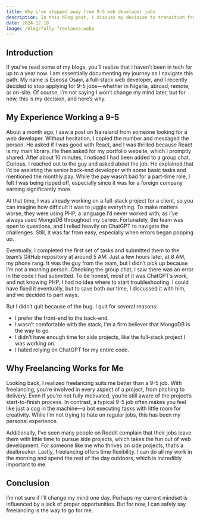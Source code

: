 ```yaml
---
title: Why i've stepped away from 9-5 web developer jobs
description: In this blog post, i discuss my decision to transition from traditional 9-5 web development roles to freelancing.
date: 2024-12-18
image: /blog/fully-freelance.webp
---
```


## Introduction

If you’ve read some of my blogs, you’ll realize that I haven’t been in tech for up to a year now. I am essentially documenting my journey as I navigate this path. My name is Eseosa Osayi, a full-stack web developer, and I recently decided to stop applying for 9-5 jobs—whether in Nigeria, abroad, remote, or on-site. Of course, I’m not saying I won’t change my mind later, but for now, this is my decision, and here’s why.

## My Experience Working a 9-5

About a month ago, I saw a post on Nairaland from someone looking for a web developer. Without hesitation, I copied the number and messaged the person. He asked if I was good with React, and I was thrilled because React is my main library. He then asked for my portfolio website, which I promptly shared. After about 10 minutes, I noticed I had been added to a group chat. Curious, I reached out to the guy and asked about the job. He explained that I’d be assisting the senior back-end developer with some basic tasks and mentioned the monthly pay. While the pay wasn’t bad for a part-time role, I felt I was being ripped off, especially since it was for a foreign company earning significantly more.

At that time, I was already working on a full-stack project for a client, so you can imagine how difficult it was to juggle everything. To make matters worse, they were using PHP, a language I’d never worked with, as I’ve always used MongoDB throughout my career. Fortunately, the team was open to questions, and I relied heavily on ChatGPT to navigate the challenges. Still, it was far from easy, especially when errors began popping up.

Eventually, I completed the first set of tasks and submitted them to the team’s GitHub repository at around 5 AM. Just a few hours later, at 8 AM, my phone rang. It was the guy from the team, but I didn’t pick up because I’m not a morning person. Checking the group chat, I saw there was an error in the code I had submitted. To be honest, most of it was ChatGPT’s work, and not knowing PHP, I had no idea where to start troubleshooting. I could have fixed it eventually, but to save both our time, I discussed it with him, and we decided to part ways.

But I didn’t quit because of the bug. I quit for several reasons:

- I prefer the front-end to the back-end.
- I wasn’t comfortable with the stack; I’m a firm believer that MongoDB is the way to go.
- I didn’t have enough time for side projects, like the full-stack project I was working on.
- I hated relying on ChatGPT for my entire code.

## Why Freelancing Works for Me

Looking back, I realized freelancing suits me better than a 9-5 job. With freelancing, you’re involved in every aspect of a project, from pitching to delivery. Even if you’re not fully motivated, you’re still aware of the project’s start-to-finish process. In contrast, a typical 9-5 job often makes you feel like just a cog in the machine—a bot executing tasks with little room for creativity. While I’m not trying to hate on regular jobs, this has been my personal experience.

Additionally, I’ve seen many people on Reddit complain that their jobs leave them with little time to pursue side projects, which takes the fun out of web development. For someone like me who thrives on side projects, that’s a dealbreaker. Lastly, freelancing offers time flexibility. I can do all my work in the morning and spend the rest of the day outdoors, which is incredibly important to me.

## Conclusion

I’m not sure if I’ll change my mind one day. Perhaps my current mindset is influenced by a lack of proper opportunities. But for now, I can safely say freelancing is the way to go for me.
